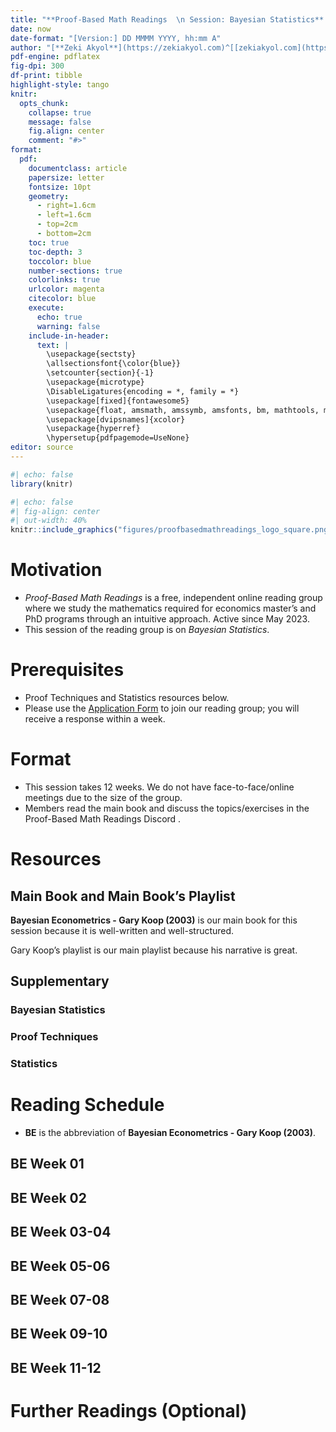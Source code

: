 ---
title: "**Proof-Based Math Readings  \n Session: Bayesian Statistics**  \n 2024 Winter"
date: now
date-format: "[Version:] DD MMMM YYYY, hh:mm A"
author: "[**Zeki Akyol**](https://zekiakyol.com)^[[zekiakyol.com](https://zekiakyol.com)]  \n Department of Economics  \n Istanbul Technical University  \n [Click here for the most recent versions of the syllabuses](https://github.com/zekiakyol/proof-based-math-readings)"
pdf-engine: pdflatex
fig-dpi: 300
df-print: tibble
highlight-style: tango
knitr:
  opts_chunk: 
    collapse: true
    message: false
    fig.align: center
    comment: "#>"
format:
  pdf: 
    documentclass: article
    papersize: letter
    fontsize: 10pt
    geometry: 
      - right=1.6cm
      - left=1.6cm
      - top=2cm
      - bottom=2cm
    toc: true
    toc-depth: 3
    toccolor: blue
    number-sections: true
    colorlinks: true
    urlcolor: magenta
    citecolor: blue
    execute:
      echo: true
      warning: false
    include-in-header: 
      text: |
        \usepackage{sectsty}
        \allsectionsfont{\color{blue}}
        \setcounter{section}{-1}
        \usepackage{microtype}
        \DisableLigatures{encoding = *, family = *}
        \usepackage[fixed]{fontawesome5}
        \usepackage{float, amsmath, amssymb, amsfonts, bm, mathtools, mathastext}
        \usepackage[dvipsnames]{xcolor}
        \usepackage{hyperref}
        \hypersetup{pdfpagemode=UseNone}
editor: source
---

```{r}
#| echo: false
library(knitr)
```

```{r}
#| echo: false
#| fig-align: center
#| out-width: 40%
knitr::include_graphics("figures/proofbasedmathreadings_logo_square.png")
```

\newpage

# Motivation

- *Proof-Based Math Readings* is a free, independent online reading group where we study the mathematics required for economics master’s and PhD programs through an intuitive approach. Active since May 2023.
- This session of the reading group is on *Bayesian Statistics*.

# Prerequisites

- Proof Techniques and Statistics resources below.
- Please use the [\faLink Application Form](https://docs.google.com/forms/d/e/1FAIpQLSf3OxwYuAwiDXMVTCQ_x3FTtKnHmRRkl_SXlpdfqTDty06PxQ/viewform) to join our reading group; you will receive a response within a week.

# Format

- This session takes 12 weeks. We do not have face-to-face/online meetings due to the size of the group.
- Members read the main book and discuss the topics/exercises in the Proof-Based Math Readings Discord \faDiscord.

# Resources

## Main Book and Main Book's Playlist

**Bayesian Econometrics - Gary Koop (2003)** is our main book for this session because it is well-written and well-structured.

Gary Koop's playlist is our main playlist because his narrative is great.

\begin{itemize}
  \item[\faBook] Bayesian Econometrics - Gary Koop (2003)
  \item[\faBook] \href{https://www.wiley.com/legacy/wileychi/koopbayesian/supp/corrections.pdf}{Bayesian Econometrics - Gary Koop (2003, Errata)}
  \item[\faYoutube] \href{https://strath-my.sharepoint.com/:f:/g/personal/ping_wu_strath_ac_uk/EgGn4azLQjtBhZJ7Sx3MAwMBxccM-CnOgleiOIN22gCq4Q?e=XEKe5u}{Bayesian Econometrics - Gary Koop (2003, Playlist)}
\end{itemize}

## Supplementary

### Bayesian Statistics

\begin{itemize}
  \item[\faBook] \href{https://www.bayesrulesbook.com}{Bayes Rules! - Alicia A. Johnson, Miles Q. Ott, Mine Dogucu (2021)}
  \item[\faYoutube] \href{https://www.youtube.com/playlist?list=PLFDbGp5YzjqXQ4oE4w9GVWdiokWB9gEpm}{Bayesian Statistics: A Comprehensive Course - Ben Lambert (2014)}
  \item[\faYoutube] \href{https://www.youtube.com/playlist?list=PLwJRxp3blEvZ8AKMXOy0fc0cqT61GsKCG}{A Student's Guide to Bayesian Statistics - Ben Lambert (2020)}
  \item[\faBook] \href{https://users.aalto.fi/~ave/BDA3.pdf}{Bayesian Data Analysis - A. Gelman, J. Carlin, H. Stern, D. Dunson, A. Vehtari, D. Rubin (3rd Ed., 2024)}
  \item[\faYoutube] \href{https://www.youtube.com/playlist?list=PLBqnAso5Dy7O0IVoVn2b-WtetXQk5CDk6}{Bayesian Data Analysis - A. Gelman, J. Carlin, H. Stern, D. Dunson, A. Vehtari, D. Rubin (3rd Ed., 2024, Playlist)}
  \item[\faScroll] \href{https://www.jstor.org/stable/2685208}{Explaining the Gibbs Sampler - George Casella, Edward I. George (1992)}
  \item[\faScroll] \href{https://www.jstor.org/stable/2684568}{Understanding the Metropolis-Hastings Algorithm - Siddhartha Chib, Edward Greenberg (1995)}
\end{itemize}

### Proof Techniques

\begin{itemize}
  \item[\faBook] \href{https://richardhammack.github.io/BookOfProof/}{Book of Proof - Richard Hammack (3.3 Edition, 2022)}
  \item[\faYoutube] \href{https://www.youtube.com/@jeremy9959/playlists?view=50&sort=dd&shelf_id=5}{Book of Proof - Richard Hammack (3.3 Edition, 2022, Playlist by Jeremy Teitelbaum)}
  \item[\faYoutube] \href{https://www.youtube.com/playlist?list=PLVMgvCDIRy1x00m7Oo9XzEkDDACeEK_m-}{Book of Proof - Richard Hammack (3.3 Edition, 2022, Playlist by Michael Penn)}
\end{itemize}

### Statistics

\begin{itemize}
  \item[\faBook] \href{https://ocw.mit.edu/courses/res-6-012-introduction-to-probability-spring-2018/d973b10c2587781f86ca4f2aff49098f_MITRES_6_012S18_Textbook.pdf}{Introduction to Probability - Dimitri Bertsekas, John Tsitsiklis (2nd Edition, 2008, Summary Material)}
  \item[\faYoutube] \href{https://www.youtube.com/playlist?list=PLUl4u3cNGP60hI9ATjSFgLZpbNJ7myAg6}{Introduction to Probability - Dimitri Bertsekas, John Tsitsiklis (2nd Edition, 2008, Playlist)}
  \item[\faBook] \href{http://athenasc.com/probbook.html}{Introduction to Probability - Dimitri Bertsekas, John Tsitsiklis (2nd Edition, 2008, Solutions \& Errata)}
\end{itemize}

\newpage

# Reading Schedule

- **BE** is the abbreviation of **Bayesian Econometrics - Gary Koop (2003)**.

::: {.callout-tip icon=false}
## **\faBook BE \hfill Week 01 \faCalendar* **

\begin{itemize}
  \item[] \textbf{Appendix A} Introduction to Matrix Algebra
  \item[] \textbf{Appendix B} Introduction to Probability and Statistics
  \item[] \textbf{1} An Overview of Bayesian Econometrics
\end{itemize}
:::

::: {.callout-tip icon=false}
## **\faBook BE \hfill Week 02 \faCalendar* **

\begin{itemize}
  \item[] \textbf{2} The Normal Linear Regression Model with Natural Conjugate Prior and a Single Explanatory Variable
\end{itemize}
:::

::: {.callout-tip icon=false}
## **\faBook BE \hfill Week 03-04 \faCalendar* **

\begin{itemize}
  \item[] \textbf{3} The Normal Linear Regression Model with Natural Conjugate Prior and Many Explanatory Variables
\end{itemize}
:::

::: {.callout-tip icon=false}
## **\faBook BE \hfill Week 05-06 \faCalendar* **

\begin{itemize}
  \item[] \textbf{4} The Normal Linear Regression Model with Other Priors
\end{itemize}
:::

::: {.callout-tip icon=false}
## **\faBook BE \hfill Week 07-08 \faCalendar* **

\begin{itemize}
  \item[] \textbf{5} The Nonlinear Regression Model
\end{itemize}
:::

::: {.callout-tip icon=false}
## **\faBook BE \hfill Week 09-10 \faCalendar* **

\begin{itemize}
  \item[] \textbf{6} The Linear Regression Model with General Error Covariance Matrix
\end{itemize}
:::

::: {.callout-tip icon=false}
## **\faBook BE \hfill Week 11-12 \faCalendar* **

\begin{itemize}
  \item[] \textbf{7} The Linear Regression Model with Panel Data
\end{itemize}
:::

# Further Readings (Optional)

::: {.callout-note appearance="minimal"}
\begin{itemize}
  \item[\faBook] Bayesian Econometric Methods - Joshua Chan, Gary Koop, Dale Poirier, Justin Tobias (2nd Edition, 2019)
  \item[\faBook] \href{https://web.ics.purdue.edu/~jltobias/second_edition/errata.pdf}{Bayesian Econometric Methods - Joshua Chan, Gary Koop, Dale Poirier, Justin Tobias (2nd Edition, 2019, Errata)}
\end{itemize}
:::
